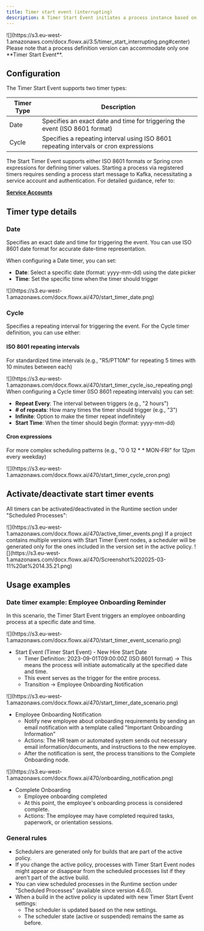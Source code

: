 ```yaml
---
title: Timer start event (interrupting)
description: A Timer Start Event initiates a process instance based on a specified time or schedule.
---
```



<Frame>
![](https://s3.eu-west-1.amazonaws.com/docx.flowx.ai/3.5/timer_start_interrupting.png#center)
</Frame>

<Info>
Please note that a process definition version can accommodate only one **Timer Start Event**.
</Info>


## Configuration

The Timer Start Event supports two timer types:

| Timer Type | Description                                                                           |
| ---------- | ------------------------------------------------------------------------------------- |
| Date       | Specifies an exact date and time for triggering the event (ISO 8601 format)           |
| Cycle      | Specifies a repeating interval using ISO 8601 repeating intervals or cron expressions |


<Info>
The Start Timer Event supports either ISO 8601 formats or Spring cron expressions for defining timer values.
</Info>


<Check>
Starting a process via registered timers requires sending a process start message to Kafka, necessitating a service account and authentication. For detailed guidance, refer to:

[**Service Accounts**](../../../../setup-guides/access-management/configuring-an-iam-solution#scheduler-service-account)
</Check>


## Timer type details

### Date

Specifies an exact date and time for triggering the event. You can use ISO 8601 date format for accurate date-time representation.

When configuring a Date timer, you can set:

- **Date**: Select a specific date (format: yyyy-mm-dd) using the date picker
- **Time**: Set the specific time when the timer should trigger

<Frame>
![](https://s3.eu-west-1.amazonaws.com/docx.flowx.ai/470/start_timer_date.png)
</Frame>

### Cycle

Specifies a repeating interval for triggering the event. For the Cycle timer definition, you can use either:

#### ISO 8601 repeating intervals

For standardized time intervals (e.g., "R5/PT10M" for repeating 5 times with 10 minutes between each)

<Frame>
![](https://s3.eu-west-1.amazonaws.com/docx.flowx.ai/470/start_timer_cycle_iso_repeating.png)
</Frame>

<Tip>
When configuring a Cycle timer (ISO 8601 repeating intervals) you can set:

- **Repeat Every**: The interval between triggers (e.g., "2 hours")
- **# of repeats**: How many times the timer should trigger (e.g., "3")
- **Infinite**: Option to make the timer repeat indefinitely
- **Start Time**: When the timer should begin (format: yyyy-mm-dd)
</Tip>

#### Cron expressions
For more complex scheduling patterns (e.g., "0 0 12 * * MON-FRI" for 12pm every weekday)

<Frame>
![](https://s3.eu-west-1.amazonaws.com/docx.flowx.ai/470/start_timer_cycle_cron.png)
</Frame>

## Activate/deactivate start timer events

All timers can be activated/deactivated in the Runtime section under "Scheduled Processes":

<Frame>
![](https://s3.eu-west-1.amazonaws.com/docx.flowx.ai/470/active_timer_events.png)
</Frame>

<Warning>
If a project contains multiple versions with Start Timer Event nodes, a scheduler will be generated only for the ones included in the version set in the active policy.

<Frame>
![](https://s3.eu-west-1.amazonaws.com/docx.flowx.ai/470/Screenshot%202025-03-11%20at%2014.35.21.png)
</Frame>

</Warning>


## Usage examples

### Date timer example: Employee Onboarding Reminder

In this scenario, the Timer Start Event triggers an employee onboarding process at a specific date and time.

<Frame>
![](https://s3.eu-west-1.amazonaws.com/docx.flowx.ai/470/start_timer_event_scenario.png)
</Frame>

* Start Event (Timer Start Event) - New Hire Start Date
  - Timer Definition: 2023-09-01T09:00:00Z (ISO 8601 format) → This means the process will initiate automatically at the specified date and time.
  - This event serves as the trigger for the entire process.
  - Transition → Employee Onboarding Notification

<Frame>
![](https://s3.eu-west-1.amazonaws.com/docx.flowx.ai/470/start_timer_date_scenario.png)
</Frame>

* Employee Onboarding Notification
  - Notify new employee about onboarding requirements by sending an email notification with a template called "Important Onboarding Information"
  - Actions: The HR team or automated system sends out necessary email information/documents, and instructions to the new employee.
  - After the notification is sent, the process transitions to the Complete Onboarding node.

<Frame>
![](https://s3.eu-west-1.amazonaws.com/docx.flowx.ai/470/onboarding_notification.png)
</Frame>

* Complete Onboarding
  - Employee onboarding completed
  - At this point, the employee's onboarding process is considered complete.
  - Actions: The employee may have completed required tasks, paperwork, or orientation sessions.



### General rules

* Schedulers are generated only for builds that are part of the active policy.
* If you change the active policy, processes with Timer Start Event nodes might appear or disappear from the scheduled processes list if they aren't part of the active build.
* You can view scheduled processes in the Runtime section under "Scheduled Processes" (available since version 4.6.0).
* When a build in the active policy is updated with new Timer Start Event settings:
  * The scheduler is updated based on the new settings.
  * The scheduler state (active or suspended) remains the same as before.